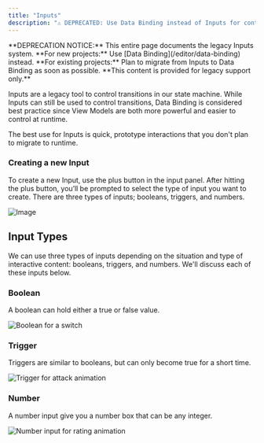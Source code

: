 ```yaml
---
title: "Inputs"
description: "⚠️ DEPRECATED: Use Data Binding instead of Inputs for controlling Rive graphics"
---
```


<Warning>
  **DEPRECATION NOTICE:** This entire page documents the legacy Inputs system.
  **For new projects:** Use [Data Binding](/editor/data-binding) instead. **For
  existing projects:** Plan to migrate from Inputs to Data Binding as soon as
  possible. **This content is provided for legacy support only.**
</Warning>

Inputs are a legacy tool to control transitions in our state machine. While Inputs can still be used to control transitions, Data Binding is considered best practice since View Models are both more powerful and easier to control at runtime. 

The best use for Inputs is quick, prototype interactions that you don't plan to migrate to runtime.

<YouTube id="rJVfBs6VA0I" />

### Creating a new Input

To create a new Input, use the plus button in the input panel. After hitting the plus button, you’ll be prompted to select the type of input you want to create. There are three types of inputs; booleans, triggers, and numbers.

![Image](https://ucarecdn.com/11d24273-9c87-4adb-963a-fd45f8e667b6/)

## Input Types

We can use three types of inputs depending on the situation and type of interactive content: booleans, triggers, and numbers. We'll discuss each of these inputs below.

### Boolean

A boolean can hold either a true or false value.

![Boolean for a switch](https://ucarecdn.com/4886ec99-ad57-4ae7-9709-5f028c6cbaab/)

### Trigger

Triggers are similar to booleans, but can only become true for a short time.

![Trigger for attack animation](https://ucarecdn.com/29401ecd-875b-4925-bb1e-b48518786c42/)

### Number

A number input give you a number box that can be any integer.

![Number input for rating animation](https://ucarecdn.com/dbd19760-02e4-4d37-a3a8-627ce8e0b65c/)
